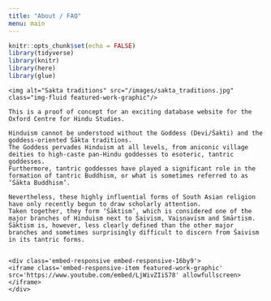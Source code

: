```yaml
---
title: "About / FAQ"
menu: main
---
```


```r
knitr::opts_chunk$set(echo = FALSE)
library(tidyverse)
library(knitr)
library(here)
library(glue)
```

<!-- personal -->
<div class="row">
```block
<img alt="Sakta traditions" src="/images/sakta_traditions.jpg" class="img-fluid featured-work-graphic"/>
```

```block
This is a proof of concept for an exciting database website for the Oxford Centre for Hindu Studies.

Hinduism cannot be understood without the Goddess (Devi/Śakti) and the goddess-oriented Śākta traditions. 
The Goddess pervades Hinduism at all levels, from aniconic village deities to high-caste pan-Hindu goddesses to esoteric, tantric goddesses. 
Furthermore, tantric goddesses have played a significant role in the formation of tantric Buddhism, or what is sometimes referred to as ‘Śākta Buddhism’. 

Nevertheless, these highly influential forms of South Asian religion have only recently begun to draw scholarly attention. 
Taken together, they form ‘Śāktism’, which is considered one of the major branches of Hinduism next to Śaivism, Vaiṣṇavism and Smārtism. 
Śāktism is, however, less clearly defined than the other major branches and sometimes surprisingly difficult to discern from Śaivism in its tantric forms.


```

```block
<div class='embed-responsive embed-responsive-16by9'>
<iframe class='embed-responsive-item featured-work-graphic' src='https://www.youtube.com/embed/LjWivZIiS78' allowfullscreen></iframe>
</div>
```

</div>